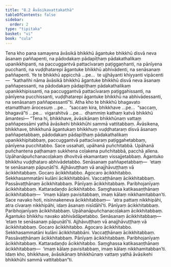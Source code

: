 ```yaml
---
title: "8.2 Āvāsikavattakathā"
tableOfContents: false
sidebar:
  order: 2
type: "tipitaka"
basket: "vi"
book: "cula"
---
```



<DynamicBreadcrumb />

<Division number="358" book="cula" e="ch" v="4" p="376">

<Paragraph number="1663" book="cula">
Tena kho pana samayena āvāsikā bhikkhū āgantuke bhikkhū disvā neva āsanaṃ paññapenti, na pādodakaṃ pādapīṭhaṃ pādakathalikaṃ upanikkhipanti, na paccuggantvā pattacīvaraṃ paṭiggaṇhanti, na pānīyena pucchanti, na vuḍḍhatarepi āgantuke bhikkhū abhivādenti, na senāsanaṃ paññapenti. Ye te bhikkhū appicchā …pe…  te ujjhāyanti khiyyanti vipācenti—  “kathañhi nāma āvāsikā bhikkhū āgantuke bhikkhū disvā neva āsanaṃ paññapessanti, na pādodakaṃ pādapīṭhaṃ pādakathalikaṃ upanikkhipissanti, na paccuggantvā pattacīvaraṃ paṭiggahissanti, na pānīyena pucchissanti, vuḍḍhatarepi āgantuke bhikkhū na abhivādessanti, na senāsanaṃ paññapessantī”ti. Atha kho te bhikkhū bhagavato etamatthaṃ ārocesuṃ …pe…  “saccaṃ kira, bhikkhave …pe…  “saccaṃ, bhagavā”ti …pe…  vigarahitvā …pe…  dhammiṃ kathaṃ katvā bhikkhū āmantesi—
</Paragraph>

</Division>
<Division number="359" book="cula" e="ch" v="4" p="377">

<Paragraph number="1664" book="cula">
“Tena hi, bhikkhave, āvāsikānaṃ bhikkhūnaṃ vattaṃ paññapessāmi yathā āvāsikehi bhikkhūhi sammā vattitabbaṃ. Āvāsikena, bhikkhave, bhikkhunā āgantukaṃ bhikkhuṃ vuḍḍhataraṃ disvā āsanaṃ paññapetabbaṃ, pādodakaṃ pādapīṭhaṃ pādakathalikaṃ upanikkhipitabbaṃ, paccuggantvā pattacīvaraṃ paṭiggahetabbaṃ, pānīyena pucchitabbo. Sace ussahati, upāhanā puñchitabbā. Upāhanā puñchantena paṭhamaṃ sukkhena coḷakena puñchitabbā, pacchā allena. Upāhanāpuñchanacoḷakaṃ dhovitvā ekamantaṃ vissajjetabbaṃ.
</Paragraph>

<Paragraph number="1665" book="cula">
Āgantuko bhikkhu vuḍḍhataro abhivādetabbo. Senāsanaṃ paññapetabbaṃ—  ‘etaṃ te senāsanaṃ pāpuṇātī’ti. Ajjhāvuṭṭhaṃ vā anajjhāvuṭṭhaṃ vā ācikkhitabbaṃ. Gocaro ācikkhitabbo. Agocaro ācikkhitabbo. Sekkhasammatāni kulāni ācikkhitabbāni. Vaccaṭṭhānaṃ ācikkhitabbaṃ. Passāvaṭṭhānaṃ ācikkhitabbaṃ. Pānīyaṃ ācikkhitabbaṃ. Paribhojanīyaṃ ācikkhitabbaṃ. Kattaradaṇḍo ācikkhitabbo. Saṃghassa katikasaṇṭhānaṃ ācikkhitabbaṃ—  ‘imaṃ kālaṃ pavisitabbaṃ, imaṃ kālaṃ nikkhamitabban’ti.
</Paragraph>

<Paragraph number="1666" book="cula">
Sace navako hoti, nisinnakeneva ācikkhitabbaṃ—  ‘atra pattaṃ nikkhipāhi, atra cīvaraṃ nikkhipāhi, idaṃ āsanaṃ nisīdāhī’ti. Pānīyaṃ ācikkhitabbaṃ. Paribhojanīyaṃ ācikkhitabbaṃ. Upāhanāpuñchanacoḷakaṃ ācikkhitabbaṃ. Āgantuko bhikkhu navako abhivādāpetabbo. Senāsanaṃ ācikkhitabbaṃ—  ‘etaṃ te senāsanaṃ pāpuṇātī’ti. Ajjhāvuṭṭhaṃ vā anajjhāvuṭṭhaṃ vā ācikkhitabbaṃ. Gocaro ācikkhitabbo. Agocaro ācikkhitabbo. Sekkhasammatāni kulāni ācikkhitabbāni. Vaccaṭṭhānaṃ ācikkhitabbaṃ. Passāvaṭṭhānaṃ ācikkhitabbaṃ. Pānīyaṃ ācikkhitabbaṃ. Paribhojanīyaṃ ācikkhitabbaṃ. Kattaradaṇḍo ācikkhitabbo. Saṃghassa katikasaṇṭhānaṃ ācikkhitabbaṃ—  ‘imaṃ kālaṃ pavisitabbaṃ, imaṃ kālaṃ nikkhamitabban’ti. Idaṃ kho, bhikkhave, āvāsikānaṃ bhikkhūnaṃ vattaṃ yathā āvāsikehi bhikkhūhi sammā vattitabban”ti.
</Paragraph>
</Division>